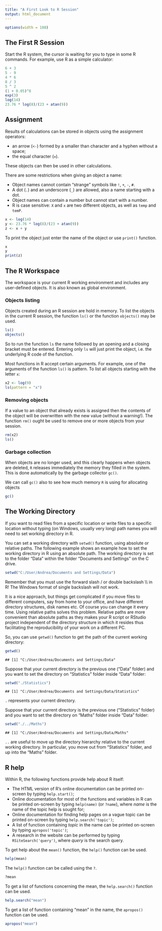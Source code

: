 ```yaml
---
title: "A First Look to R Session"
output: html_document
---
```


```r
options(width = 108)
```


## The First R Session

Start the R system, the cursor is waiting for you to type in some R commands. For example, use R as a simple calculator:

```r
6 + 3
5 - 9
4 * 6
8 / 3
5 ^ 2
(1 + 0.05)^8
exp(3)
log(14)
23.76 * log(8)/(23 + atan(9))
```


## Assignment

Results of calculations can be stored in objects using the assignment operators:
  
 - an arrow (`<-`) formed by a smaller than character and a hyphen without a space;
 - the equal character (`=`).

These objects can then be used in other calculations. 

There are some restrictions when giving an object a name:
  
 - Object names cannot contain "strange" symbols like `!`, `+`, `-`, `#`.
 - A dot (`.`) and an underscore (`_`) are allowed, also a name starting with a dot.
 - Object names can contain a number but cannot start with a number.
 - R is case sensitive: `X` and `x` are two different objects, as well as `temp` and `temP`.

```r
x <- log(14)
y <- 23.76 * log(8)/(23 + atan(9))
z <- x + y
```
To print the object just enter the name of the object or use `print()` function. 

```r
x
y
print(z)
```

## The R Workspace

The workspace is your current R working environment and includes any user-defined objects. It is also known as global environment.

### Objects listing

Objects created during an R session are hold in memory. To list the objects in the current R session, the function `ls()` or the function `objects()` may be used.

```r
ls()
objects()
```

So to run the function `ls` the name followed by an opening and a closing bracket must be entered. Entering only `ls` will just print the object, i.e. the underlying R code of the function.

Most functions in R accept certain arguments. For example, one of the arguments of the function `ls()` is pattern. To list all objects starting with the letter `x`:
  
```r
x2 <- log(9)
ls(pattern = "x")
```

### Removing objects

If a value to an object that already exists is assigned then the contents of the object will be overwritten with the new value (without a warning!). The function `rm()` ought be used to remove one or more objects from your session.

```r
rm(x2)
ls()
```

### Garbage collection

When objects are no longer used, and this clearly happens when objects are deleted, `R` releases immediately the memory they filled in the system. This is done automatically by the garbage collector `gc()`.

We can call `gc()` also to see how much memory `R` is using for allocating objects

```r
gc()
```

## The Working Directory

If you want to read files from a specific location or write files to a specific location without typing (on Windows, usually very long) path names you will need to set working directory in R. 

You can set a working directory with `setwd()` function, using absolute or relative paths.
The following example shows an example how to set the working directory in R using an absolute path. The working directory is set to the folder "Data" within the folder "Documents and Settings" on the C drive.

```r
setwd("C:/User/Andrea/Documents and Settings/Data")
```

Remember that you must use the forward slash / or double backslash \\\\ in R! The Windows format of single backslash will not work.

It is a nice approach, but things get complicated if you move files to different computers, say from home to your office, and have different directory structures, disk names etc. Of course you can change it every time. 
Using relative paths solves this problem. Relative paths are more convenient than absolute paths as they makes your R script or RStudio project independent of the directory structure in which it resides thus facilitating the reproducibility of your work on a different PC.

So, you can use `getwd()` function to get the path of the current working directory:

```r
getwd()
```

```
## [1] "C:/User/Andrea/Documents and Settings/Data"
```
Suppose that your current directory is the previous one ("Data" folder) and you want to set the directory on "Statistics" folder inside "Data" folder: 

```r
setwd("./Statistics")
```

```
## [1] "C:/User/Andrea/Documents and Settings/Data/Statistics"
```

`.` represents your current directory. 

Suppose that your current directory is the previous one ("Statistics" folder) and you want to set the directory on "Maths" folder inside "Data" folder:

```r
setwd("./../Maths")
```

```
## [1] "C:/User/Andrea/Documents and Settings/Data/Maths"
```

`..` are useful to move up the directory hierarchy relative to the current working directory. In particular, you move out from "Statistics" folder, and up into the "Maths" folder. 


## R help

Within R, the following functions provide help about R itself:

 - The HTML version of R's online documentation can be printed on-screen by typing `help.start()`;
 - Online documentation for most of the functions and variables in R can be printed on-screen by typing `help(name)` (or `?name`), where _name_ is the name of the topic help is sought for;
 - Online documentation for finding help pages on a vague topic can be printed on-screen by typing `help.search('topic')`;
 - A list of function containing _topic_ in the name can be printed on-screen by typing `apropos('topic')`;
 - A research in the website can be performed by typing `RSiteSearch('query')`, where _query_ is the search query.

To get help about the `mean()` function, the `help()` function can be used.

```r
help(mean)
```

The `help()` function can be called using the `?`.
```r
?mean
```
To get a list of functions concerning the mean, the `help.search()` function can be used.

```r
help.search("mean")
```

To get a list of function containing "mean" in the name, the `apropos()` function can be used.

```r
apropos("mean")
```

